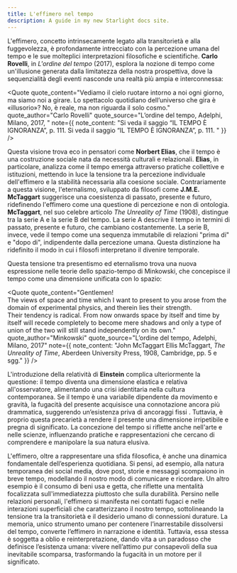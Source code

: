 ```yaml
---
title: L'effimero nel tempo
description: A guide in my new Starlight docs site.
---
```



L'effimero, concetto intrinsecamente legato alla transitorietà e alla fuggevolezza, è profondamente intrecciato con la percezione umana del tempo e le sue molteplici interpretazioni filosofiche e scientifiche. **Carlo Rovelli**, in *L'ordine del tempo* (2017), esplora la nozione di tempo come un'illusione generata dalla limitatezza della nostra prospettiva, dove la sequenzialità degli eventi nasconde una realtà più ampia e interconnessa:



<Quote 
    quote_content="Vediamo il cielo ruotare intorno a noi ogni giorno, ma siamo noi a girare. Lo spettacolo quotidiano dell’universo che gira è «illusorio»? No, è reale, ma non riguarda il solo cosmo." 
    quote_author="Carlo Rovelli" 
    quote_source="L’ordine del tempo, Adelphi, Milano, 2017, " 
    note={{ note_content: "Si veda il saggio “IL TEMPO È IGNORANZA”, p. 111. Si veda il saggio “IL TEMPO È IGNORANZA”, p. 111. " }}
/>

Questa visione trova eco in pensatori come **Norbert Elias**, che il tempo è una costruzione sociale nata da necessità culturali e relazionali.<Note
note_content="Norbert Elias, <i>The civilizing process. Sociogenetic and Psychogenetic investigations</i>, Blackwell Publishing,
Oxford, 1939. Si veda il capitolo Spread of the Pressure for Foresight and Self-Constraint (Parte 4: Synopsis -
Towards a Theory of Civilizing Processes), pp. 379 e sgg."
/> **Elias**, in particolare, analizza come il tempo emerga attraverso pratiche collettive e istituzioni, mettendo in luce la tensione tra la percezione individuale dell'effimero e la stabilità necessaria alla coesione sociale.<Note
note_content="Ivi." /> Contrariamente a questa visione, l'eternalismo, sviluppato da filosofi come **J.M.E. McTaggart** suggerisce una coesistenza di passato, presente e futuro, ridefinendo l'effimero come una questione di percezione e non di ontologia. **McTaggart**, nel suo celebre articolo *The Unreality of Time* (1908), distingue tra la serie A e la serie B del tempo. La serie A descrive il tempo in termini di passato, presente e futuro, che cambiano costantemente. La serie B, invece, vede il tempo come una sequenza immutabile di relazioni "prima di" e "dopo di", indipendente dalla percezione umana. Questa distinzione ha ridefinito il modo in cui i filosofi interpretano il divenire temporale.<Note
note_content="John McTaggart Ellis McTaggart, <i>The Unreality of Time</i>, Aberdeen University Press, 1908, Cambridge, pp. 5 e
sgg." />

Questa tensione tra presentismo ed eternalismo trova una nuova espressione nelle teorie dello spazio-tempo di Minkowski, che concepisce il tempo come una dimensione unificata con lo spazio:

<Quote 
    quote_content="Gentlemen! <br>The views of space and time which I want to present to you arose from the domain of experimental physics, and therein lies their strength.<br>
        Their tendency is radical. From now onwards space by itself and time by itself will recede completely to become mere shadows and only a type of union of the two will still stand independently on its own." 
    quote_author="Minkowski" 
    quote_source="L’ordine del tempo, Adelphi, Milano, 2017" 
    note={{ note_content: "John McTaggart Ellis McTaggart, <i>The Unreality of Time</i>, Aberdeen University Press, 1908, Cambridge, pp. 5 e sgg." }}
/>

L'introduzione della relatività di **Einstein** complica ulteriormente la questione: il tempo diventa una dimensione elastica e relativa all'osservatore, alimentando una crisi identitaria nella cultura contemporanea. Se il tempo è una variabile dipendente da movimento e gravità, la fugacità del presente acquisisce una connotazione ancora più drammatica, suggerendo un’esistenza priva di ancoraggi fissi
.<Note
note_content="Peter Galison, <i>Gli orologi di Einstein, le mappe di Poincaré. Gli imperi del tempo</i>, Raffaello Cortina Editore,
Milano, 2003, pp. 27-55; 181-220. In particolare, si vedano i capitoli 1 e 4, dedicati rispettivamente a Poincaré e a
Einstein." /> Tuttavia, è proprio questa precarietà a rendere il presente una dimensione irripetibile e pregna di significato. La concezione del tempo si riflette anche nell'arte e nelle scienze, influenzando pratiche e rappresentazioni che cercano di comprendere e manipolare la sua natura elusiva.

L'effimero, oltre a rappresentare una sfida filosofica, è anche una dinamica fondamentale dell’esperienza quotidiana. Si pensi, ad esempio, alla natura temporanea dei social media, dove post, storie e messaggi scompaiono in breve tempo, modellando il nostro modo di comunicare e ricordare. Un altro esempio è il consumo di beni usa e getta, che riflette una mentalità focalizzata sull'immediatezza piuttosto che sulla durabilità. Persino nelle relazioni personali, l'effimero si manifesta nei contatti fugaci e nelle interazioni superficiali che caratterizzano il nostro tempo, sottolineando la tensione tra la transitorietà e il desiderio umano di connessioni durature. La memoria, unico strumento umano per contenere l’inarrestabile dissolversi del tempo, converte l’effimero in narrazione e identità. Tuttavia, essa stessa è soggetta a oblio e reinterpretazione, dando vita a un paradosso che definisce l’esistenza umana: vivere nell’attimo pur consapevoli della sua inevitabile scomparsa, trasformando la fugacità in un motore per il significato.